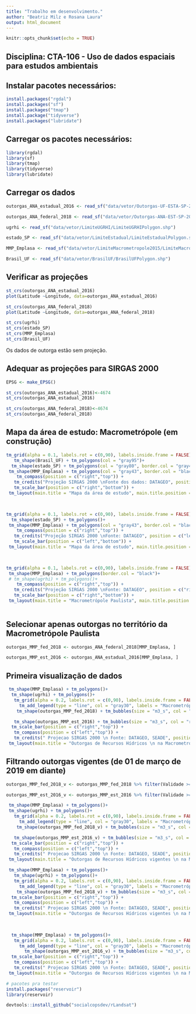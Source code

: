```yaml
---
title: "Trabalho em desenvolvimento."
author: "Beatriz Milz e Rosana Laura"
output: html_document
---
```


```r
knitr::opts_chunk$set(echo = TRUE)
```
##  Disciplina: CTA-106 - Uso de dados espaciais para estudos ambientais

## Instalar pacotes necessários:

```r
install.packages("rgdal")
install.packages("sf")
install.packages("tmap")
install.package("tidyverse")
install.packages("lubridate")

```

## Carregar os pacotes necessários:

```r
library(rgdal)
library(sf)
library(tmap)
library(tidyverse)
library(lubridate)
```

## Carregar os dados
```r
outorgas_ANA_estadual_2016 <- read_sf("data/vetor/Outorgas-UF-ESTA-SP-2016-1/Outorgas UF ESTA SP 2016.shp")

outorgas_ANA_federal_2018 <- read_sf("data/vetor/Outorgas-ANA-EST-SP-2018-1/Outorgas ANA EST SP 2018.shp")

ugrhi <- read_sf("data/vetor/LimiteUGRHI/LimiteUGRHIPolygon.shp") 

estado_SP <- read_sf("data/vetor/LimiteEstadual/LimiteEstadualPolygon.shp") 

MMP_Emplasa <- read_sf("data/vetor/LimiteMacrometropole2015/LimiteMacrometropole2015Polygon.shp")

Brasil_UF <- read_sf("data/vetor/BrasilUF/BrasilUFPolygon.shp")
```


## Verificar as projeções
```r
st_crs(outorgas_ANA_estadual_2016)
plot(Latitude ~Longitude, data=outorgas_ANA_estadual_2016)

st_crs(outorgas_ANA_federal_2018)
plot(Latitude ~Longitude, data=outorgas_ANA_federal_2018)

st_crs(ugrhi)
st_crs(estado_SP)
st_crs(MMP_Emplasa)
st_crs(Brasil_UF)
```
Os dados de outorga estão sem projeção. 


## Adequar as projeções para SIRGAS 2000
```r
EPSG <- make_EPSG()

st_crs(outorgas_ANA_estadual_2016)<-4674
st_crs(outorgas_ANA_estadual_2016)

st_crs(outorgas_ANA_federal_2018)<-4674
st_crs(outorgas_ANA_federal_2018)

```

## Mapa da área de estudo: Macrometrópole (em construção)

```r

tm_grid(alpha = 0.1, labels.rot = c(0,90), labels.inside.frame = FALSE)+
   tm_shape(Brasil_UF) + tm_polygons(col = "gray95")+
  tm_shape(estado_SP) + tm_polygons(col = "gray80", border.col = "gray43")+
 tm_shape(MMP_Emplasa) + tm_polygons(col = "gray43", border.col = "black")+
    tm_compass(position = c("right","top")) + 
   tm_credits("Projeção SIRGAS 2000 \nFonte dos dados: DATAGEO", position = c("left","bottom")) +
   tm_scale_bar(position = c("right","bottom")) +
 tm_layout(main.title = "Mapa da área de estudo", main.title.position = "center", outer.margins = 0.05)

  
```


```r

tm_grid(alpha = 0.1, labels.rot = c(0,90), labels.inside.frame = FALSE)+
  tm_shape(estado_SP) + tm_polygons()+
 tm_shape(MMP_Emplasa) + tm_polygons(col = "gray43", border.col = "black")+
    tm_compass(position = c("right","top")) + 
   tm_credits("Projeção SIRGAS 2000 \nFonte: DATAGEO", position = c("left","bottom")) +
   tm_scale_bar(position = c("left","bottom")) +
 tm_layout(main.title = "Mapa da área de estudo", main.title.position = "center", outer.margins = 0.05)

  
```


```r
tm_grid(alpha = 0.1, labels.rot = c(0,90), labels.inside.frame = FALSE)+
 tm_shape(MMP_Emplasa) + tm_polygons(border.col = "black")+
 # tm_shape(ugrhi) + tm_polygons()+
    tm_compass(position = c("right","top")) + 
   tm_credits("Projeção SIRGAS 2000 \nFonte: DATAGEO", position = c("right","bottom")) +
   tm_scale_bar(position = c("right","bottom")) +
 tm_layout(main.title = "Macrometrópole Paulista", main.title.position = "center", outer.margins = 0.05)
  
```



## Selecionar apenas outorgas no território da Macrometrópole Paulista
```r

outorgas_MMP_fed_2018 <- outorgas_ANA_federal_2018[MMP_Emplasa, ]

outorgas_MMP_est_2016 <- outorgas_ANA_estadual_2016[MMP_Emplasa, ]


```



## Primeira visualização de dados

```r

 tm_shape(MMP_Emplasa) + tm_polygons()+
  tm_shape(ugrhi) + tm_polygons()+
   tm_grid(alpha = 0.2, labels.rot = c(0,90), labels.inside.frame = FALSE) +
     tm_add_legend(type = "line", col = "gray30", labels = "Macrometrópole Paulista") +
    tm_shape(outorgas_MMP_fed_2018) + tm_bubbles(size = "m3_s", col = "blue")+

   tm_shape(outorgas_MMP_est_2016) + tm_bubbles(size = "m3_s", col = "red" )+
  tm_scale_bar(position = c("right","top")) +
   tm_compass(position = c("left","top")) + 
   tm_credits(" Projecao SIRGAS 2000 \n Fonte: DATAGEO, SEADE", position = c("right","bottom")) +
 tm_layout(main.title = "Outorgas de Recursos Hídricos \n na Macrometrópole Paulista", main.title.position = "center", outer.margins = 0.05, legend.outside = TRUE)

```



## Filtrando outorgas vigentes (de 01 de março de 2019 em diante)
```r

outorgas_MMP_fed_2018_v <- outorgas_MMP_fed_2018 %>% filter(Validade >= as.Date("2019-03-01"))

outorgas_MMP_est_2016_v <- outorgas_MMP_est_2016 %>% filter(Validade >= as.Date("2019-03-01"))

```


```r
  
 tm_shape(MMP_Emplasa) + tm_polygons()+
 tm_shape(ugrhi) + tm_polygons()+
   tm_grid(alpha = 0.2, labels.rot = c(0,90), labels.inside.frame = FALSE) +
     tm_add_legend(type = "line", col = "gray30", labels = "Macrometrópole Paulista") +
    tm_shape(outorgas_MMP_fed_2018_v) + tm_bubbles(size = "m3_s", col = "blue")+

   tm_shape(outorgas_MMP_est_2016_v) + tm_bubbles(size = "m3_s", col = "red" )+
  tm_scale_bar(position = c("right","top")) +
   tm_compass(position = c("left","top")) + 
   tm_credits(" Projecao SIRGAS 2000 \n Fonte: DATAGEO, SEADE", position = c("right","bottom")) +
 tm_layout(main.title = "Outorgas de Recursos Hídricos vigentes \n na Macrometrópole Paulista", main.title.position = "center", outer.margins = 0.05, legend.outside = TRUE)

```

```r
 tm_shape(MMP_Emplasa) + tm_polygons()+
   tm_shape(ugrhi) + tm_polygons()+
   tm_grid(alpha = 0.2, labels.rot = c(0,90), labels.inside.frame = FALSE) +
     tm_add_legend(type = "line", col = "gray30", labels = "Macrometrópole Paulista") +
    tm_shape(outorgas_MMP_fed_2018_v) + tm_bubbles(size = "m3_s", col = "Finalidade")+
  tm_scale_bar(position = c("right","top")) +
   tm_compass(position = c("left","top")) + 
   tm_credits(" Projecao SIRGAS 2000 \n Fonte: DATAGEO, SEADE", position = c("right","bottom")) +
 tm_layout(main.title = "Outorgas de Recursos Hídricos vigentes \n na Macrometrópole Paulista - Federal", main.title.position = "center", outer.margins = 0.05, legend.outside = TRUE)
 
 
```




```r
  tm_shape(MMP_Emplasa) + tm_polygons()+
   tm_grid(alpha = 0.2, labels.rot = c(0,90), labels.inside.frame = FALSE) +
     tm_add_legend(type = "line", col = "gray30", labels = "Macrometrópole Paulista") +
       tm_shape(outorgas_MMP_est_2016_v) + tm_bubbles(size = "m3_s", col = "grey40")+
  tm_scale_bar(position = c("right","top")) +
   tm_compass(position = c("left","top")) + 
   tm_credits(" Projecao SIRGAS 2000 \n Fonte: DATAGEO, SEADE", position = c("right","bottom")) +
 tm_layout(main.title = "Outorgas de Recursos Hídricos vigentes \n na Macrometrópole Paulista - Estadual", main.title.position = "center", outer.margins = 0.05, legend.outside = TRUE)
```


```r

# pacotes pra testar
install.packages("reservoir")
library(reservoir)

devtools::install_github("socialcopsdev/rLandsat")
```

